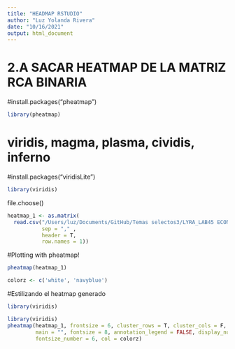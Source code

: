 ```yaml
---
title: "HEADMAP RSTUDIO"
author: "Luz Yolanda Rivera"
date: "10/16/2021"
output: html_document
---
```

###############################################
# 2.A SACAR HEATMAP DE LA MATRIZ RCA BINARIA #####
##############################################

#install.packages("pheatmap")
```r
library(pheatmap)
```
# viridis, magma, plasma, cividis, inferno
#install.packages("viridisLite")
```r
library(viridis)
```

file.choose()
```r
heatmap_1 <- as.matrix(
  read.csv("/Users/luz/Documents/GitHub/Temas selectos3/LYRA_LAB45 ECONGEO EN R /archivos generados en R lab45/RCABIN.csv" ,
           sep = "," ,
           header = T,
           row.names = 1))
```

#Plotting with pheatmap!
```r
pheatmap(heatmap_1)

colorz <- c('white', 'navyblue')
```

#Estilizando el heatmap generado
```r
library(viridis)
```

```r
library(viridis)
pheatmap(heatmap_1, frontsize = 6, cluster_rows = T, cluster_cols = F, treeheight_row = 1, treeheight_col = 0, 
         main = "", fontsize = 8, annotation_legend = FALSE, display_numbers = FALSE, 
         fontsize_number = 6, col = colorz)
```





